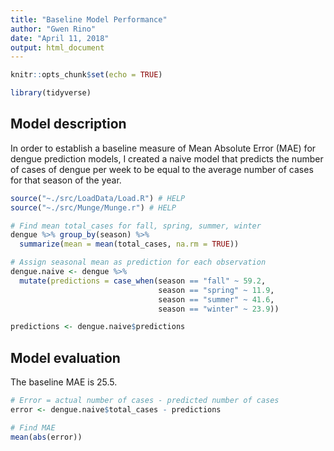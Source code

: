 ```yaml
---
title: "Baseline Model Performance"
author: "Gwen Rino"
date: "April 11, 2018"
output: html_document
---
```


```r
knitr::opts_chunk$set(echo = TRUE)
```

```r
library(tidyverse)
```

## Model description  

In order to establish a baseline measure of Mean Absolute Error (MAE) for dengue prediction models, I created a naive model that predicts the number of cases of dengue per week to be equal to the average number of cases for that season of the year.

```r

source("~./src/LoadData/Load.R") # HELP
source("~./src/Munge/Munge.r") # HELP

# Find mean total_cases for fall, spring, summer, winter
dengue %>% group_by(season) %>% 
  summarize(mean = mean(total_cases, na.rm = TRUE))

# Assign seasonal mean as prediction for each observation
dengue.naive <- dengue %>% 
  mutate(predictions = case_when(season == "fall" ~ 59.2,
                                 season == "spring" ~ 11.9,
                                 season == "summer" ~ 41.6,
                                 season == "winter" ~ 23.9))

predictions <- dengue.naive$predictions
```

## Model evaluation  

The baseline MAE is 25.5.

```r
# Error = actual number of cases - predicted number of cases
error <- dengue.naive$total_cases - predictions

# Find MAE
mean(abs(error))
```



